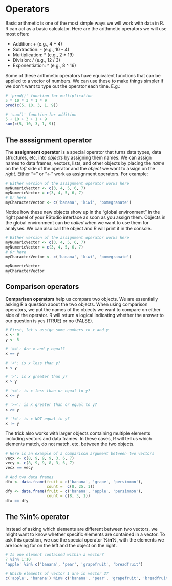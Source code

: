 # Operators

Basic arithmetic is one of the most simple ways we will work with data in R. R can act as a basic calculator. Here are the arithmetic operators we will use most often:

* Addition: + (e.g., 4 + 4)
* Subtraction: - (e.g., 10 - 4)
* Multiplication: * (e.g., 2 * 19)
* Division: / (e.g., 12 / 3)
* Exponentiation: ^ (e.g., 8 ^ 16)

Some of these arithmetic operators have equivalent functions that can be applied to a vector of numbers. We can use these to make things simpler if we don't want to type out the operator each time. E.g.:

```r
# 'prod()' function for multiplication
5 * 10 * 3 * 1 * 9
prod(c(5, 10, 3, 1, 9))

# 'sum()' function for addition
5 + 10 + 3 + 1 + 9
sum(c(5, 10, 3, 1, 9))
```

## The asssignment operator

The **assignment operator** is a special operator that turns data types, data structures, etc. into *objects* by assigning them names. We can assign names to data frames, vectors, lists, and other objects by placing the *name* on the *left* side of the operator and the *object* we want to assign on the *right*. Either "=" or "<-" work as assignment operators. For example:

```r
# Either version of the assignment operator works here
myNumericVector <- c(3, 4, 5, 6, 7)
myNumericVector = c(3, 4, 5, 6, 7)
# Or here
myCharacterVector <- c('banana', 'kiwi', 'pomegranate')
```

Notice how these new objects show up in the "global environment" in the right panel of your RStudio interface as soon as you assign them. Objects in the  global environment can be *called* when we want to use them for analyses. We can also call the object and R will print it in the console.

```r
# Either version of the assignment operator works here
myNumericVector <- c(3, 4, 5, 6, 7)
myNumericVector = c(3, 4, 5, 6, 7)
# Or here
myCharacterVector <- c('banana', 'kiwi', 'pomegranate')
```

```r
myNumericVector
myCharacterVector
```

## Comparison operators

**Comparison operators** help us compare two objects. We are essentially asking R a question about the two objects. When using comparison operators, we put the names of the objects we want to compare on either side of the operator. R will return a logical indicating whether the answer to our question is yes (TRUE) or no (FALSE).

```r
# First, let's assign some numbers to x and y
x <- 9
y <- 5

# '==': Are x and y equal?
x == y

# '<': is x less than y?
x < y

# '>': is x greater than y?
x > y

# '<=': is x less than or equal to y?
x <= y

# '>=': is x greater than or equal to y?
x >= y

# '!=': is x NOT equal to y?
x != y
```

The trick also works with larger objects containing multiple elements including vectors and data frames. In these cases, R will tell us which elements match, do not match, etc. between the two objects.

```r
# Here is an example of a comparison argument between two vectors
vecx <- c(8, 9, 9, 9, 3, 6, 7)
vecy <- c(8, 9, 9, 8, 3, 6, 7)
vecx == vecy

# And two data frames
dfx <- data.frame(fruit = c('banana', 'grape', 'persimmon'), 
                  count =  c(8, 25, 1))
dfy <- data.frame(fruit = c('banana', 'apple', 'persimmon'), 
                  count = c(8, 3, 1))
dfx == dfy
```

## The %in% operator

Instead of asking which elements are different between two vectors, we might want to know whether specific elements are contained in a vector. To ask this question, we use the special operator **%in%**, with the elements we are looking for on the left and the object on the right.

```r
# Is one element contained within a vector?
7 %in% 1:10
'apple' %in% c('banana', 'pear', 'grapefruit', 'breadfruit')

# Which elements of vector 1 are in vector 2?
c('apple', 'banana') %in% c('banana', 'pear', 'grapefruit', 'breadfruit')
```
